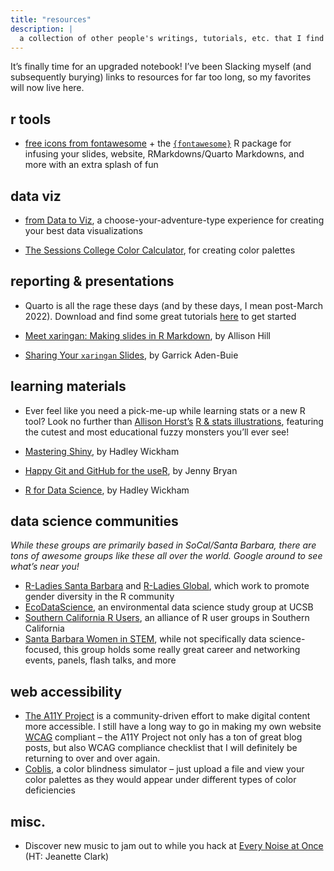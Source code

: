 ```yaml
---
title: "resources"
description: |
  a collection of other people's writings, tutorials, etc. that I find particularly helpful
---
```


It's finally time for an upgraded notebook! I've been Slacking myself (and subsequently burying) links to resources for far too long, so my favorites will now live here. 

## r tools

* [free icons from fontawesome](https://fontawesome.com/v5/search?m=free) + the [`{fontawesome}`](https://github.com/rstudio/fontawesome) R package for infusing your slides, website, RMarkdowns/Quarto Markdowns, and more with an extra splash of fun

## data viz

* [from Data to Viz](https://www.data-to-viz.com/), a choose-your-adventure-type experience for creating your best data visualizations

* [The Sessions College Color Calculator](https://www.sessions.edu/color-calculator/), for creating color palettes

## reporting & presentations

* Quarto is all the rage these days (and by these days, I mean post-March 2022). Download and find some great tutorials [here](https://quarto.org/) to get started

* [Meet xaringan: Making slides in R Markdown](https://arm.rbind.io/slides/xaringan.html#1), by Allison Hill

* [Sharing Your `xaringan` Slides](https://www.garrickadenbuie.com/blog/sharing-xaringan-slides/), by Garrick Aden-Buie

## learning materials

* Ever feel like you need a pick-me-up while learning stats or a new R tool? Look no further than [Allison Horst's](https://twitter.com/allison_horst) [R & stats illustrations](https://github.com/allisonhorst/stats-illustrations), featuring the cutest and most educational fuzzy monsters you'll ever see!

* [Mastering Shiny](https://mastering-shiny.org/index.html), by Hadley Wickham 

* [Happy Git and GitHub for the useR](https://happygitwithr.com/), by Jenny Bryan

* [R for Data Science](https://r4ds.had.co.nz/), by Hadley Wickham

## data science communities

*While these groups are primarily based in SoCal/Santa Barbara, there are tons of awesome groups like these all over the world. Google around to see what's near you!*

* [R-Ladies Santa Barbara](https://www.meetup.com/rladies-santa-barbara/) and [R-Ladies Global](https://rladies.org/), which work to promote gender diversity in the R community
* [EcoDataScience](https://eco-data-science.github.io/), an environmental data science study group at UCSB
* [Southern California R Users](https://socalr.org/), an alliance of R user groups in Southern California
* [Santa Barbara Women in STEM](https://www.sbwomeninstem.org/), while not specifically data science-focused, this group holds some really great career and networking events, panels, flash talks, and more

## web accessibility

* [The A11Y Project](https://www.a11yproject.com/) is a community-driven effort to make digital content more accessible. I still have a long way to go in making my own website [WCAG](https://www.w3.org/WAI/standards-guidelines/wcag/) compliant -- the A11Y Project not only has a ton of great blog posts, but also WCAG compliance checklist that I will definitely be returning to over and over again.
* [Coblis](https://www.color-blindness.com/coblis-color-blindness-simulator/), a color blindness simulator -- just upload a file and view your color palettes as they would appear under different types of color deficiencies

## misc.

* Discover new music to jam out to while you hack at [Every Noise at Once](https://everynoise.com/engenremap.html) (HT: Jeanette Clark)